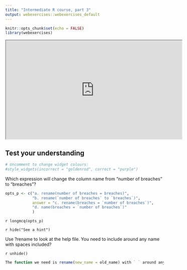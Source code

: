 ```yaml
---
title: "Intermediate R course, part 3"
output: webexercises::webexercises_default
---
```


```r
knitr::opts_chunk$set(echo = FALSE)
library(webexercises)
```

<iframe width="560" height="315" src="https://www.youtube.com/embed/lzRmRcBVhZA?si=6ofhWnFE4xaLtw1n" data-external= "1" > </iframe>


## Test your understanding

```r
# Uncomment to change widget colours:
#style_widgets(incorrect = "goldenrod", correct = "purple")
```

Which expression will change the column name from “number of breaches” to “breaches”?

```r
opts_p <- c("a. rename(number of breaches = breaches)", 
            "b. rename(`number of breaches` to `breaches`)", 
            answer = "c. rename(breaches = `number of breaches`)",
            "d. name(breaches = `number of breaches`)"
            )
```

`r longmcq(opts_p)`

`r hide("See a hint")`

Use ?rename to look at the help file. You need to include ` ` around any name with spaces included? 

`r unhide()`




```r
The function we need is rename(new_name = old_name) with ` ` around any name with spaces included.
```


